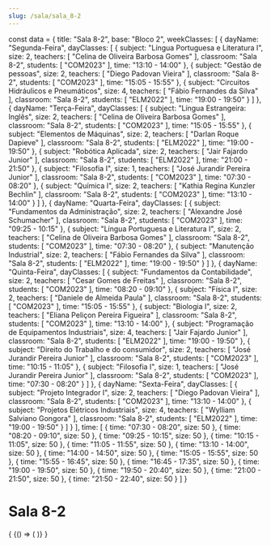 ```yaml
---
slug: /sala/sala_8-2
---
```

const data = {
  title: "Sala 8-2",
  base: "Bloco 2",
  weekClasses: [
    {
      dayName: "Segunda-Feira",
      dayClasses: [
        {
          subject: "Língua Portuguesa e Literatura I",
          size: 2,
          teachers: [
            "Celina de Oliveira Barbosa Gomes"
          ],
          classroom: "Sala 8-2",
          students: [
            "COM2023"
          ],
          time: "13:10 - 14:00"
        },
        {
          subject: "Gestão de pessoas",
          size: 2,
          teachers: [
            "Diego Padovan Vieira"
          ],
          classroom: "Sala 8-2",
          students: [
            "COM2023"
          ],
          time: "15:05 - 15:55"
        },
        {
          subject: "Circuitos Hidráulicos e Pneumáticos",
          size: 4,
          teachers: [
            "Fábio Fernandes da Silva"
          ],
          classroom: "Sala 8-2",
          students: [
            "ELM2022"
          ],
          time: "19:00 - 19:50"
        }
      ]
    },
    {
      dayName: "Terça-Feira",
      dayClasses: [
        {
          subject: "Língua Estrangeira: Inglês",
          size: 2,
          teachers: [
            "Celina de Oliveira Barbosa Gomes"
          ],
          classroom: "Sala 8-2",
          students: [
            "COM2023"
          ],
          time: "15:05 - 15:55"
        },
        {
          subject: "Elementos de Máquinas",
          size: 2,
          teachers: [
            "Darlan Roque Dapieve"
          ],
          classroom: "Sala 8-2",
          students: [
            "ELM2022"
          ],
          time: "19:00 - 19:50"
        },
        {
          subject: "Robótica Aplicada",
          size: 2,
          teachers: [
            "Jair Fajardo Junior"
          ],
          classroom: "Sala 8-2",
          students: [
            "ELM2022"
          ],
          time: "21:00 - 21:50"
        },
        {
          subject: "Filosofia I",
          size: 1,
          teachers: [
            "José Jurandir Pereira Junior"
          ],
          classroom: "Sala 8-2",
          students: [
            "COM2023"
          ],
          time: "07:30 - 08:20"
        },
        {
          subject: "Química I",
          size: 2,
          teachers: [
            "Kathia Regina Kunzler Bechlin"
          ],
          classroom: "Sala 8-2",
          students: [
            "COM2023"
          ],
          time: "13:10 - 14:00"
        }
      ]
    },
    {
      dayName: "Quarta-Feira",
      dayClasses: [
        {
          subject: "Fundamentos da Administração",
          size: 2,
          teachers: [
            "Alexandre José Schumacher"
          ],
          classroom: "Sala 8-2",
          students: [
            "COM2023"
          ],
          time: "09:25 - 10:15"
        },
        {
          subject: "Língua Portuguesa e Literatura I",
          size: 2,
          teachers: [
            "Celina de Oliveira Barbosa Gomes"
          ],
          classroom: "Sala 8-2",
          students: [
            "COM2023"
          ],
          time: "07:30 - 08:20"
        },
        {
          subject: "Manutenção Industrial",
          size: 2,
          teachers: [
            "Fábio Fernandes da Silva"
          ],
          classroom: "Sala 8-2",
          students: [
            "ELM2022"
          ],
          time: "19:00 - 19:50"
        }
      ]
    },
    {
      dayName: "Quinta-Feira",
      dayClasses: [
        {
          subject: "Fundamentos da Contabilidade",
          size: 2,
          teachers: [
            "Cesar Gomes de Freitas"
          ],
          classroom: "Sala 8-2",
          students: [
            "COM2023"
          ],
          time: "08:20 - 09:10"
        },
        {
          subject: "Física I",
          size: 2,
          teachers: [
            "Daniele de Almeida Paula"
          ],
          classroom: "Sala 8-2",
          students: [
            "COM2023"
          ],
          time: "15:05 - 15:55"
        },
        {
          subject: "Biologia I",
          size: 2,
          teachers: [
            "Eliana Peliçon Pereira Figueira"
          ],
          classroom: "Sala 8-2",
          students: [
            "COM2023"
          ],
          time: "13:10 - 14:00"
        },
        {
          subject: "Programação de Equipamentos Industriais",
          size: 4,
          teachers: [
            "Jair Fajardo Junior"
          ],
          classroom: "Sala 8-2",
          students: [
            "ELM2022"
          ],
          time: "19:00 - 19:50"
        },
        {
          subject: "Direito do Trabalho e do consumidor",
          size: 2,
          teachers: [
            "José Jurandir Pereira Junior"
          ],
          classroom: "Sala 8-2",
          students: [
            "COM2023"
          ],
          time: "10:15 - 11:05"
        },
        {
          subject: "Filosofia I",
          size: 1,
          teachers: [
            "José Jurandir Pereira Junior"
          ],
          classroom: "Sala 8-2",
          students: [
            "COM2023"
          ],
          time: "07:30 - 08:20"
        }
      ]
    },
    {
      dayName: "Sexta-Feira",
      dayClasses: [
        {
          subject: "Projeto Integrador I",
          size: 2,
          teachers: [
            "Diego Padovan Vieira"
          ],
          classroom: "Sala 8-2",
          students: [
            "COM2023"
          ],
          time: "13:10 - 14:00"
        },
        {
          subject: "Projetos Elétricos Industriais",
          size: 4,
          teachers: [
            "Wylliam Salviano Gongora"
          ],
          classroom: "Sala 8-2",
          students: [
            "ELM2022"
          ],
          time: "19:00 - 19:50"
        }
      ]
    }
  ],
  time: [
    {
      time: "07:30 - 08:20",
      size: 50
    },
    {
      time: "08:20 - 09:10",
      size: 50
    },
    {
      time: "09:25 - 10:15",
      size: 50
    },
    {
      time: "10:15 - 11:05",
      size: 50
    },
    {
      time: "11:05 - 11:55",
      size: 50
    },
    {
      time: "13:10 - 14:00",
      size: 50
    },
    {
      time: "14:00 - 14:50",
      size: 50
    },
    {
      time: "15:05 - 15:55",
      size: 50
    },
    {
      time: "15:55 - 16:45",
      size: 50
    },
    {
      time: "16:45 - 17:35",
      size: 50
    },
    {
      time: "19:00 - 19:50",
      size: 50
    },
    {
      time: "19:50 - 20:40",
      size: 50
    },
    {
      time: "21:00 - 21:50",
      size: 50
    },
    {
      time: "21:50 - 22:40",
      size: 50
    }
  ]
}

# Sala 8-2

<div>
  {
    <BrowserOnly>
      {() => (
        <Grid
          title={data.title}
          weekClasses={data.weekClasses}
          time={data.time}
        />
      )}
    </BrowserOnly>
  }
</div>
